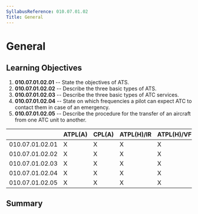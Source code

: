```yaml
---
SyllabusReference: 010.07.01.02
Title: General
---
```


# General

## Learning Objectives

1.  **010.07.01.02.01** -- State the objectives of ATS.
2.  **010.07.01.02.02** -- Describe the three basic types of ATS.
3.  **010.07.01.02.03** -- Describe the three basic types of ATC services.
4.  **010.07.01.02.04** -- State on which frequencies a pilot can expect ATC to
    contact them in case of an emergency.
5.  **010.07.01.02.05** -- Describe the procedure for the transfer of an
    aircraft from one ATC unit to another.

|                 | ATPL(A) | CPL(A) | ATPL(H)/IR | ATPL(H)/VFR | CPL(H) | IR  | CBIR(A) |
| --------------- | ------- | ------ | ---------- | ----------- | ------ | --- | ------- |
| 010.07.01.02.01 | X       | X      | X          | X           | X      | X   |         |
| 010.07.01.02.02 | X       | X      | X          | X           | X      | X   |         |
| 010.07.01.02.03 | X       | X      | X          | X           | X      | X   |         |
| 010.07.01.02.04 | X       | X      | X          | X           | X      | X   |         |
| 010.07.01.02.05 | X       | X      | X          | X           | X      |     |         |

## Summary
